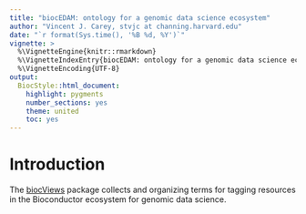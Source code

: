 ```yaml
---
title: "biocEDAM: ontology for a genomic data science ecosystem"
author: "Vincent J. Carey, stvjc at channing.harvard.edu"
date: "`r format(Sys.time(), '%B %d, %Y')`"
vignette: >
  %\VignetteEngine{knitr::rmarkdown}
  %\VignetteIndexEntry{biocEDAM: ontology for a genomic data science ecosystem}
  %\VignetteEncoding{UTF-8}
output:
  BiocStyle::html_document:
    highlight: pygments
    number_sections: yes
    theme: united
    toc: yes
---
```


# Introduction

The [biocViews](https://bioconductor.org/packages/biocViews) package
collects and organizing terms for tagging
resources in the Bioconductor ecosystem for
genomic data science.

